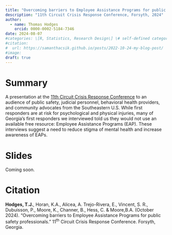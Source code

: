 ```yaml
---
title: "Overcoming barriers to Employee Assistance Programs for public safety professionals"
description: "11th Circuit Crisis Response Conference, Forsyth, 2024"
author:
  - name: Thomas Hodges
    orcid: 0000-0002-5184-7346
date: 2024-08-07
#categories: \[R, Statistics, Research Design\] \# self-defined categories
#citation: 
#  url: https://samanthacsik.github.io/posts/2022-10-24-my-blog-post/ 
#image: 
draft: true
---
```


# Summary

A presentation at the [11th Circuit Crisis Response Conference](https://spalding.gafcp.org/event/11th-circuit-crisis-response-conference/) to an audience of public safety, judicial personnel, behavioral health providers, and community advocates from the Southeastern U.S. While first responders are at risk for psychological and physical injuries, many of Georgia's first responders we interviewed told us they would not use an available free resource: Employee Assistance Programs (EAP). These interviews suggest a need to reduce stigma of mental health and increase awareness of EAPs.

# Slides

Coming soon.

# Citation

**Hodges, T.J.**, Horan, K.A., Alicea, A. Trejo-Rivera, E., Vincent, S. R., Dubuisson, P., Moore, K., Channer, B., Hess, C. & Moore,B.A. (October 2024). “Overcoming barriers to Employee Assistance Programs for public safety professionals.” 11^th^ Circuit Crisis Response Conference. Forsyth, Georgia.
